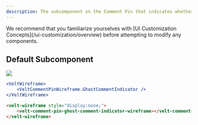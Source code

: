 ```yaml
---
description: The subcomponent on the Comment Pin that indicates whether the Comment is a Ghost Comment
---
```


<Note>
We recommend that you familiarize yourselves with [UI Customization Concepts](/ui-customization/overview) before attempting to modify any components.
</Note>


## Default Subcomponent

![](/images/customization/Ghost_comments.png)

<RequestExample>


```jsx React / Next.js
<VeltWireframe>
    <VeltCommentPinWireframe.GhostCommentIndicator />
</VeltWireframe>
```

```HTML HTML
<velt-wireframe style="display:none;">
    <velt-comment-pin-ghost-comment-indicator-wireframe></velt-comment-pin-ghost-comment-indicator-wireframe>
</velt-wireframe>
```
</RequestExample>

